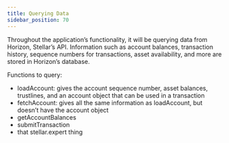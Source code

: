 ```yaml
---
title: Querying Data
sidebar_position: 70
---
```


Throughout the application’s functionality, it will be querying data from Horizon, Stellar’s API. Information such as account balances, transaction history, sequence numbers for transactions, asset availability, and more are stored in Horizon’s database.

Functions to query:

- loadAccount: gives the account sequence number, asset balances, trustlines, and an account object that can be used in a transaction
- fetchAccount: gives all the same information as loadAccount, but doesn’t have the account object
- getAccountBalances
- submitTransaction
- that stellar.expert thing
